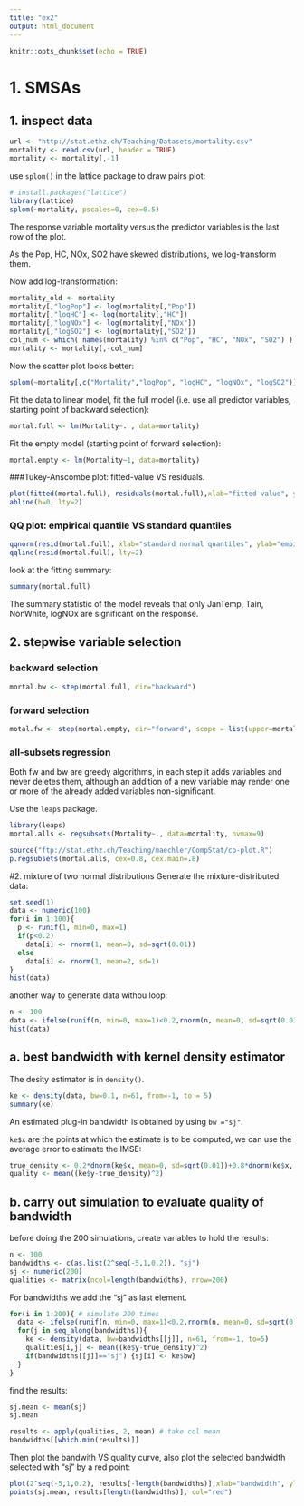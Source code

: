 ```yaml
---
title: "ex2"
output: html_document
---
```


```r
knitr::opts_chunk$set(echo = TRUE)
```

# 1. SMSAs

## 1. inspect data
```r
url <- "http://stat.ethz.ch/Teaching/Datasets/mortality.csv"
mortality <- read.csv(url, header = TRUE)
mortality <- mortality[,-1]
```

use `splom()` in the lattice package to draw pairs plot: 

```r
# install.packages("lattice")
library(lattice)
splom(~mortality, pscales=0, cex=0.5)
```

The response variable mortality versus the predictor variables is the last row of the plot.

As the Pop, HC, NOx, SO2 have skewed distributions, we log-transform them. 

Now add log-transformation: 
```r
mortality_old <- mortality
mortality[,"logPop"] <- log(mortality[,"Pop"])
mortality[,"logHC"] <- log(mortality[,"HC"])
mortality[,"logNOx"] <- log(mortality[,"NOx"])
mortality[,"logSO2"] <- log(mortality[,"SO2"])
col_num <- which( names(mortality) %in% c("Pop", "HC", "NOx", "SO2") )
mortality <- mortality[,-col_num]
```


Now the scatter plot looks better: 
```r
splom(~mortality[,c("Mortality","logPop", "logHC", "logNOx", "logSO2")], pscales=0, cex=0.5, col="black")
```



Fit the data to linear model, fit the full model (i.e. use all predictor variables, starting point of backward selection): 
```r
mortal.full <- lm(Mortality~. , data=mortality)
```

Fit the empty model (starting point of forward selection):
```r
mortal.empty <- lm(Mortality~1, data=mortality)
```

###Tukey-Anscombe plot: fitted-value VS residuals. 

```r
plot(fitted(mortal.full), residuals(mortal.full),xlab="fitted value", ylab="residual", main="Tukey-Anscombe")
abline(h=0, lty=2)
```


### QQ plot: empirical quantile VS standard quantiles
```r
qqnorm(resid(mortal.full), xlab="standard normal quantiles", ylab="empirical quantiles")
qqline(resid(mortal.full), lty=2)
```

look at the fitting summary: 
```r
summary(mortal.full)
```
The summary statistic of the model reveals that only JanTemp, Tain, NonWhite, logNOx are significant on the response. 

## 2. stepwise variable selection

### backward selection
```r
mortal.bw <- step(mortal.full, dir="backward")
```

### forward selection
```r
motal.fw <- step(mortal.empty, dir="forward", scope = list(upper=mortal.full,lower=mortal.empty))
```

### all-subsets regression
Both fw and bw are greedy algorithms, in each step it adds variables and never deletes them, although an addition of a new variable may render one or more of the already added variables non-significant. 

Use the `leaps` package. 

```r
library(leaps)
mortal.alls <- regsubsets(Mortality~., data=mortality, nvmax=9)

source("ftp://stat.ethz.ch/Teaching/maechler/CompStat/cp-plot.R")
p.regsubsets(mortal.alls, cex=0.8, cex.main=.8)
```



#2. mixture of two normal distributions
Generate the mixture-distributed data: 
```r
set.seed(1)
data <- numeric(100)
for(i in 1:100){
  p <- runif(1, min=0, max=1)
  if(p<0.2)
    data[i] <- rnorm(1, mean=0, sd=sqrt(0.01))
  else 
    data[i] <- rnorm(1, mean=2, sd=1)
}
hist(data)
```

another way to generate data withou loop: 
```r
n <- 100
data <- ifelse(runif(n, min=0, max=1)<0.2,rnorm(n, mean=0, sd=sqrt(0.01)), rnorm(n, mean=2, sd=1))
hist(data)
```


## a. best bandwidth with kernel density estimator

The desity estimator is in `density()`.

```r
ke <- density(data, bw=0.1, n=61, from=-1, to = 5)
summary(ke)
```

An estimated plug-in bandwidth is obtained by using `bw ="sj"`.


`ke$x` are the points at which the estimate is to be computed, we can use the average error to estimate the IMSE: 

```r
true_density <- 0.2*dnorm(ke$x, mean=0, sd=sqrt(0.01))+0.8*dnorm(ke$x, mean=2, sd=1)
quality <- mean((ke$y-true_density)^2)
```


## b. carry out simulation to evaluate quality of bandwidth

before doing the 200 simulations, create variables to hold the results: 

```r
n <- 100
bandwidths <- c(as.list(2^seq(-5,1,0.2)), "sj")
sj <- numeric(200)
qualities <- matrix(ncol=length(bandwidths), nrow=200)
```
For bandwidths we add the "sj" as last element. 

```r
for(i in 1:200){ # simulate 200 times
  data <- ifelse(runif(n, min=0, max=1)<0.2,rnorm(n, mean=0, sd=sqrt(0.01)), rnorm(n, mean=2, sd=1))
  for(j in seq_along(bandwidths)){
    ke <- density(data, bw=bandwidths[[j]], n=61, from=-1, to=5)
    qualities[i,j] <- mean((ke$y-true_density)^2)
    if(bandwidths[[j]]=="sj") {sj[i] <- ke$bw}
  }
}
```

find the results: 

```r
sj.mean <- mean(sj)
sj.mean

results <- apply(qualities, 2, mean) # take col mean
bandwidths[[which.min(results)]]
```

Then plot the bandwith VS quality curve, also plot the selected bandwidth selected with "sj" by a red point: 

```r
plot(2^seq(-5,1,0.2), results[-length(bandwidths)],xlab="bandwidth", ylab="quality", main="Guassian kernel result")
points(sj.mean, results[length(bandwidths)], col="red")
```








